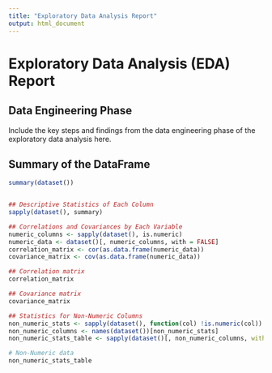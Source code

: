 ```yaml
---
title: "Exploratory Data Analysis Report"
output: html_document
---
```


# Exploratory Data Analysis (EDA) Report

## Data Engineering Phase

Include the key steps and findings from the data engineering phase of the exploratory data analysis here.

## Summary of the DataFrame

```r
summary(dataset())


## Descriptive Statistics of Each Column
sapply(dataset(), summary)

## Correlations and Covariances by Each Variable
numeric_columns <- sapply(dataset(), is.numeric)
numeric_data <- dataset()[, numeric_columns, with = FALSE]
correlation_matrix <- cor(as.data.frame(numeric_data))
covariance_matrix <- cov(as.data.frame(numeric_data))

## Correlation matrix
correlation_matrix

## Covariance matrix
covariance_matrix

## Statistics for Non-Numeric Columns
non_numeric_stats <- sapply(dataset(), function(col) !is.numeric(col))
non_numeric_columns <- names(dataset())[non_numeric_stats]
non_numeric_stats_table <- sapply(dataset()[, non_numeric_columns, with = FALSE], table)

# Non-Numeric data
non_numeric_stats_table
```
